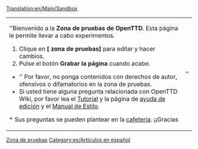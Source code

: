[[Translation:en/Main/Sandbox]]
<noinclude><!--

NOTA: Esto NO ES la zona de pruebas. Por favor sus experimentos en [[OpenTTD:Zona de pruebas/Es]].

-->[[Category:es/Plantillas|Zona de pruebas]][[Category:es/Artículos en español]]</noinclude>
{| width=100% style="background-color:transparent;border:1px dotted #000000;padding:2px;margin:2px"
| ''Bienvenido a la '''Zona de pruebas de OpenTTD'''. Esta página le permite llevar a cabo experimentos. 
# Clique en '''[{{fullurl:OpenTTD:Zona de pruebas/Es|action=edit}} zona de pruebas]''' para editar y hacer cambios.
# Pulse el botón '''Grabar la página''' cuando acabe.

* '' Por favor, no ponga contenidos con derechos de autor, ofensivos o difamatorios en la zona de pruebas.
* Si usted tiene alguna pregunta relacionada con OpenTTD Wiki, por favor lea el [[es/Tutorial|Tutorial]] y la página de [[es/Trash/Ayuda de edición|ayuda de edición]] y el [[es/Main/Manual de Estilo|Manual de Estilo]].
* Sus preguntas se pueden plantear en la [[es/Main/Cafetería|cafetería]]. ¡¡Gracias!!''
|}